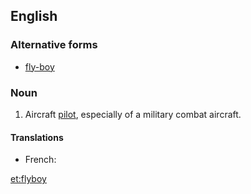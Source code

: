 ==English==
===Alternative forms===
* [[fly-boy]]

===Noun===
{{en-noun}}
# {{slang}} Aircraft [[pilot]], especially of a military combat aircraft.

====Translations====
{{trans-top|aircraft pilot, especially of a military combat aircraft}}
* French: {{t-|fr|chevalier du ciel|m}}
{{trans-mid}}
{{trans-bottom}}

[[et:flyboy]]